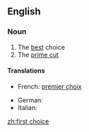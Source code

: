 ==English==
{{wikipedia|dab=First Choice}}

===Noun===
{{en-noun|head=[[first]] [[choice]]}}

# The [[best]] choice
# The [[prime cut]]

====Translations====
{{trans-top|best choice}}
* French: [[premier choix]]
{{trans-mid}}
* German: {{t|de|erste Wahl|f}}
* Italian: {{t|it|prima scelta|f}}
{{trans-bottom}}

[[zh:first choice]]